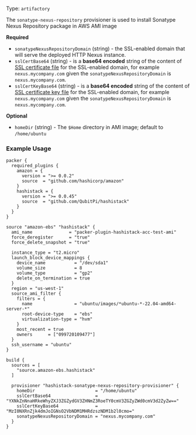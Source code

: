 Type: `artifactory`

<!--
  Include a short description about the provisioner. This is a good place
  to call out what the provisioner does, and any additional text that might
  be helpful to a user. See https://www.packer.io/docs/provisioners/null
-->

The `sonatype-nexus-repository` provisioner is used to install Sonatype Nexus Repository package in AWS AMI image


<!-- Provisioner Configuration Fields -->

**Required**

- `sonatypeNexusRepositoryDomain` (string) - the SSL-enabled domain that will serve the deployed HTTP Nexus instance.
- `sslCertBase64` (string) - is a __base64 encoded__ string of the content of
  [SSL certificate file](https://hashistack.org/docs/setup#optional-setup-ssl) for the SSL-enabled domain, for
  example `nexus.mycompany.com` given the `sonatypeNexusRepositoryDomain` is `nexus.mycompany.com`.
- `sslCertKeyBase64` (string) - is a __base64 encoded__ string of the content of
  [SSL certificate key file](https://hashistack.org/docs/setup#optional-setup-ssl) for the SSL-enabled domain, for
  example `nexus.mycompany.com` given the `sonatypeNexusRepositoryDomain` is `nexus.mycompany.com`.

<!--
  Optional Configuration Fields

  Configuration options that are not required or have reasonable defaults
  should be listed under the optionals section. Defaults values should be
  noted in the description of the field
-->

**Optional**

- `homeDir` (string) - The `$Home` directory in AMI image; default to `/home/ubuntu`

<!--
  A basic example on the usage of the provisioner. Multiple examples
  can be provided to highlight various configurations.

-->

### Example Usage

```hcl
packer {
  required_plugins {
    amazon = {
      version = ">= 0.0.2"
      source  = "github.com/hashicorp/amazon"
    }
    hashistack = {
      version = ">= 0.0.45"
      source  = "github.com/QubitPi/hashistack"
    }
  }
}

source "amazon-ebs" "hashistack" {
  ami_name              = "packer-plugin-hashistack-acc-test-ami"
  force_deregister      = "true"
  force_delete_snapshot = "true"

  instance_type = "t2.micro"
  launch_block_device_mappings {
    device_name           = "/dev/sda1"
    volume_size           = 8
    volume_type           = "gp2"
    delete_on_termination = true
  }
  region = "us-west-1"
  source_ami_filter {
    filters = {
      name                = "ubuntu/images/*ubuntu-*-22.04-amd64-server-*"
      root-device-type    = "ebs"
      virtualization-type = "hvm"
    }
    most_recent = true
    owners      = ["099720109477"]
  }
  ssh_username = "ubuntu"
}

build {
  sources = [
    "source.amazon-ebs.hashistack"
  ]

  provisioner "hashistack-sonatype-nexus-repository-provisioner" {
    homeDir                       = "/home/ubuntu"
    sslCertBase64                 = "YXNkZnNnaHRkeWhyZXJ3ZGZydGV3ZHNmZ3RoeTY0cmV3ZGZyZWd0cmV3d2ZyZw=="
    sslCertKeyBase64              = "MzI0NXRnZjk4dmJoIGNsO2VbNDM1MHRdzszNDM1b2l0cmo="
    sonatypeNexusRepositoryDomain = "nexus.mycompany.com"
  }
}
```
